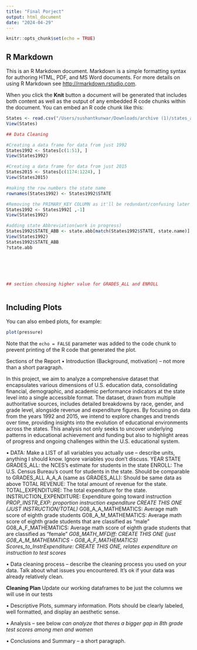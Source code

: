 ```yaml
---
title: "Final Porject"
output: html_document
date: "2024-04-29"
---
```


```r
knitr::opts_chunk$set(echo = TRUE)
```

## R Markdown

This is an R Markdown document. Markdown is a simple formatting syntax for authoring HTML, PDF, and MS Word documents. For more details on using R Markdown see <http://rmarkdown.rstudio.com>.

When you click the **Knit** button a document will be generated that includes both content as well as the output of any embedded R code chunks within the document. You can embed an R code chunk like this:

```r
States <- read.csv("/Users/sushantkunwar/Downloads/archive (1)/states_all_extended.csv")
View(States)

## Data Cleaning

#Creating a data frame for data from just 1992
States1992 <- States[c(1:51), ]
View(States1992)

#Creating a data frame for data from just 2015
States2015 <- States[c(1174:1224), ]
View(States2015)

#making the row numbers the state name
rownames(States1992) <- States1992$STATE

#Removing the PRIMARY_KEY COLUMN as it'll be redundant/confusing later
States1992 <- States1992[ ,-1]
View(States1992)

#adding state Abbreviation(work in progress)
States1992$STATE_ABB <- state.abb[match(States1992$STATE, state.name)]
View(States1992)
States1992$STATE_ABB
?state.abb






## section choosing higher value for GRADES_ALL and ENROLL 



```


## Including Plots

You can also embed plots, for example:

```r
plot(pressure)
```

Note that the `echo = FALSE` parameter was added to the code chunk to prevent printing of the R code that generated the plot.


Sections of the Report
• Introduction (Background, motivation) – not more than a short paragraph.

In this project, we aim to analyze a comprehensive dataset that encapsulates various dimensions of U.S. education data, consolidating financial, demographic, and academic performance indicators at the state level into a single accessible format. The dataset, drawn from multiple authoritative sources, includes detailed breakdowns by race, gender, and grade level, alongside revenue and expenditure figures. By focusing on data from the years 1992 and 2015, we intend to explore changes and trends over time, providing insights into the evolution of educational environments across the states. This analysis not only seeks to uncover underlying patterns in educational achievement and funding but also to highlight areas of progress and ongoing challenges within the U.S. educational system.

• DATA: Make a LIST of all variables you actually use – describe units, anything I should
know. Ignore variables you don’t discuss.
YEAR
STATE
GRADES_ALL: the NCES's estimate for students in the state
ENROLL: The U.S. Census Bureau's count for students in the state. Should be comparable to GRADES_ALL
A_A_A (same as GRADES_ALL): Should be same data as above
TOTAL REVENUE: The total amount of revenue for the state.
TOTAL_EXPENDITURE: The total expenditure for the state.
INSTRUCTION_EXPENDITURE: Expenditure going toward instruction
*PROP_INSTR_EXP: proportion instruction expenditure CREATE THIS ONE (JUST INSTRUCTION/TOTAL)*
G08_A_A_MATHEMATICS: Average math score of eighth grade students
G08_A_M_MATHEMATICS: Average math score of eighth grade students that are classified as "male"
G08_A_F_MATHEMATICS: Average math score of eighth grade students that are classified as "female"
*G08_MATH_MFDiff: CREATE THIS ONE (just G08_A_M_MATHEMATICS - G08_A_F_MATHEMATICS)*
*Scores_to_InstrExpenditure: CREATE THIS ONE, relates expenditure on instruction to test scores*





• Data cleaning process – describe the cleaning process you used on your data. Talk
about what issues you encountered. It’s ok if your data was already relatively clean.

**Cleaning Plan**
Update our working dataframes to be just the columns we will use in our tests

• Descriptive Plots, summary information. Plots should be clearly labeled, well formatted,
and display an aesthetic sense.

• Analysis – see below
*can analyze that theres a bigger gap in 8th grade test scores among men and women*

• Conclusions and Summary – a short paragraph.

